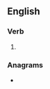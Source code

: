 ==English==

===Verb===
{{head|en|verb form}}

# {{present participle of|en|marbleize|nocat=1}}

===Anagrams===
* {{anagrams|en|a=abegiilmnrz|marbelizing}}